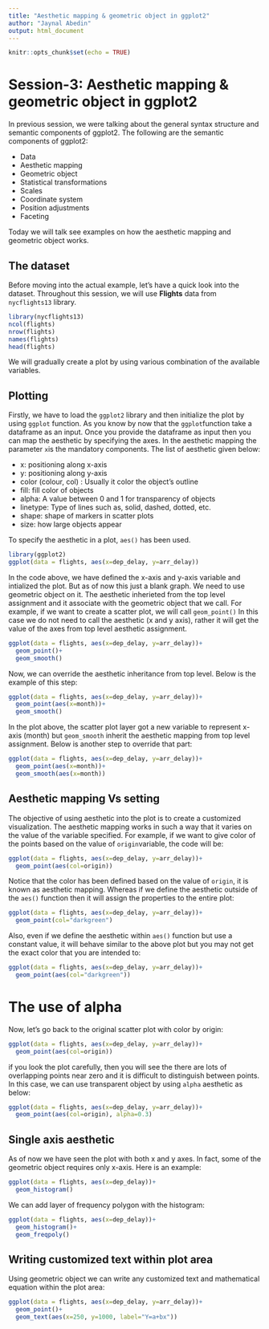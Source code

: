 ```yaml
---
title: "Aesthetic mapping & geometric object in ggplot2"
author: "Jaynal Abedin"
output: html_document
---
```


```r
knitr::opts_chunk$set(echo = TRUE)
```

# Session-3: Aesthetic mapping & geometric object in ggplot2

In previous session, we were talking about the general syntax structure and semantic components of ggplot2. The following are the semantic components of ggplot2:

* Data
* Aesthetic mapping
* Geometric object
* Statistical transformations
* Scales
* Coordinate system
* Position adjustments
* Faceting

Today we will talk see examples on how the aesthetic mapping and geometric object works. 

## The dataset
Before moving into the actual example, let's have a quick look into the dataset. Throughout this session, we will use **Flights** data from ```nycflights13``` library. 

```r
library(nycflights13)
ncol(flights)
nrow(flights)
names(flights)
head(flights)
```

We will gradually create a plot by using various combination of the available variables.

## Plotting
Firstly, we have to load the ```ggplot2``` library and then initialize the plot by using ```ggplot``` function. As you know by now that the ```ggplot```function take a dataframe as an input. Once you provide the dataframe as input then you can map the aesthetic by specifying the axes. In the aesthetic mapping the parameter ```x```is the mandatory components. The list of aesthetic given below:

* x: positioning along x-axis
* y: positioning along y-axis
* color (colour, col) : Usually it color the object's outline
* fill: fill color of objects
* alpha: A value between 0 and 1 for transparency of objects
* linetype: Type of lines such as, solid, dashed, dotted, etc.
* shape: shape of markers in scatter plots
* size: how large objects appear

To specify the aesthetic in a plot, ``` aes()``` has been used. 

```r
library(ggplot2)
ggplot(data = flights, aes(x=dep_delay, y=arr_delay))
```

In the code above, we have defined the x-axis and y-axis variable and intialized the plot. But as of now this just a blank graph. We need to use geometric object on it. The aesthetic inherieted from the top level assignment and it associate with the geometric object that we call. For example, if we want to create a scatter plot, we will call ```geom_point()``` In this case we do not need to call the aesthetic (x and y axis), rather it will get the value of the axes from top level aesthetic assignment. 

```r
ggplot(data = flights, aes(x=dep_delay, y=arr_delay))+
  geom_point()+
  geom_smooth()
```

Now, we can override the aesthetic inheritance from top level. Below is the example of this step:

```r
ggplot(data = flights, aes(x=dep_delay, y=arr_delay))+
  geom_point(aes(x=month))+
  geom_smooth()
```

In the plot above, the scatter plot layer got a new variable to represent x-axis (month) but ```geom_smooth``` inherit the aesthetic mapping from top level assignment. Below is another step to override that part:

```r
ggplot(data = flights, aes(x=dep_delay, y=arr_delay))+
  geom_point(aes(x=month))+
  geom_smooth(aes(x=month))
```

## Aesthetic mapping Vs setting
The objective of using aesthetic into the plot is to create a customized visualization. The aesthetic mapping works in such a way that it varies on the value of the variable specified. For example, if we want to give color of the points based on the value of ```origin```variable, the code will be:

```r
ggplot(data = flights, aes(x=dep_delay, y=arr_delay))+
  geom_point(aes(col=origin))
```

Notice that the color has been defined based on the value of ```origin```, it is known as aesthetic mapping. Whereas if we define the aesthetic outside of the ```aes()``` function then it will assign the properties to the entire plot:

```r
ggplot(data = flights, aes(x=dep_delay, y=arr_delay))+
  geom_point(col="darkgreen")
```

Also, even if we define the aesthetic within ```aes()``` function but use a constant value, it will behave similar to the above plot but you may not get the exact color that you are intended to:

```r
ggplot(data = flights, aes(x=dep_delay, y=arr_delay))+
  geom_point(aes(col="darkgreen"))
```

# The use of alpha
Now, let's go back to the original scatter plot with color by origin:
```r
ggplot(data = flights, aes(x=dep_delay, y=arr_delay))+
  geom_point(aes(col=origin))
```

if you look the plot carefully, then you will see the there are lots of overlapping points near zero and it is difficult to distinguish between points. In this case, we can use transparent object by using ```alpha``` aesthetic as below:

```r
ggplot(data = flights, aes(x=dep_delay, y=arr_delay))+
  geom_point(aes(col=origin), alpha=0.3)
```

## Single axis aesthetic

As of now we have seen the plot with both x and y axes. In fact, some of the geometric object requires only x-axis. Here is an example:

```r
ggplot(data = flights, aes(x=dep_delay))+
  geom_histogram()
```

We can add layer of frequency polygon with the histogram:

```r
ggplot(data = flights, aes(x=dep_delay))+
  geom_histogram()+
  geom_freqpoly()
```

## Writing customized text within plot area
Using geometric object we can write any customized text and mathematical equation within the plot area:

```r
ggplot(data = flights, aes(x=dep_delay, y=arr_delay))+
  geom_point()+
  geom_text(aes(x=250, y=1000, label="Y=a+bx"))
```



